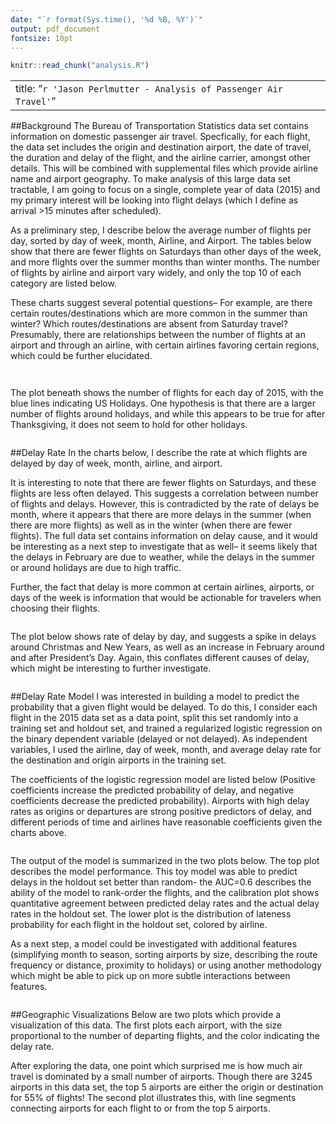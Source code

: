 ```yaml
---
date: "`r format(Sys.time(), '%d %B, %Y')`"
output: pdf_document
fontsize: 10pt
---
```



``` r
knitr::read_chunk("analysis.R")
```

---
title: "`r 'Jason Perlmutter - Analysis of Passenger Air Travel'`"
---

##Background
The Bureau of Transportation Statistics data set contains information on domestic passenger air travel. Specfically, for each flight, the data set includes the origin and destination airport, the date of travel, the duration and delay of the flight, and the airline carrier, amongst other details. This will be combined with supplemental files which provide airline name and airport geography. To make analysis of this large data set tractable, I am going to focus on a single, complete year of data (2015) and my primary interest will be looking into flight delays (which I define as arrival >15 minutes after scheduled).

As a preliminary step, I describe below the average number of flights per day, sorted by day of week, month, Airline, and Airport. The tables below show that there are fewer flights on Saturdays than other days of the week, and more flights over the summer months than winter months. The number of flights by airline and airport vary widely, and only the top 10 of each category are listed below.

These charts suggest several potential questions-- For example, are there certain routes/destinations which are more common in the summer than winter? Which routes/destinations are absent from Saturday travel? Presumably, there are relationships between the number of flights at an airport and through an airline, with certain airlines favoring certain regions, which could be further elucidated.

```r
```

```r
```

The plot beneath shows the number of flights for each day of 2015, with the blue lines indicating US Holidays. One hypothesis is that there are a larger number of flights around holidays, and while this appears to be true for after Thanksgiving, it does not seem to hold for other holidays.

```r
```

\newpage

##Delay Rate
In the charts below, I describe the rate at which flights are delayed by day of week, month, airline, and airport. 

It is interesting to note that there are fewer flights on Saturdays, and these flights are less often delayed. This suggests a correlation between number of flights and delays. However, this is contradicted by the rate of delays be month, where it appears that there are more delays in the summer (when there are more flights) as well as in the winter (when there are fewer flights). The full data set contains information on delay cause, and it would be interesting as a next step to investigate that as well-- it seems likely that the delays in February are due to weather, while the delays in the summer or around holidays are due to high traffic.

Further, the fact that delay is more common at certain airlines, airports, or days of the week is information that would be actionable for travelers when choosing their flights.

```r
```

The plot below shows rate of delay by day, and suggests a spike in delays around Christmas and New Years, as well as an increase in February around and after President's Day. Again, this conflates different causes of delay, which might be interesting to further investigate.

```r
```

\newpage

##Delay Rate Model
I was interested in building a model to predict the probability that a given flight would be delayed. To do this, I consider each flight in the 2015 data set as a data point, split this set randomly into a training set and holdout set, and trained a regularized logistic regression on the binary dependent variable (delayed or not delayed). As independent variables, I used the airline, day of week, month, and average delay rate for the destination and origin airports in the training set. 

The coefficients of the logistic regression model are listed below (Positive coefficients increase the predicted probability of delay, and negative coefficients decrease the predicted probability). Airports with high delay rates as origins or departures are strong positive predictors of delay, and different periods of time and airlines have reasonable coefficients given the charts above.

```r
```

The output of the model is summarized in the two plots below. The top plot describes the model performance. This toy model was able to predict delays in the holdout set better than random- the AUC=0.6 describes the ability of the model to rank-order the flights, and the calibration plot shows quantitative agreement between predicted delay rates and the actual delay rates in the holdout set. The lower plot is the distribution of lateness probability for each flight in the holdout set, colored by airline. 

As a next step, a model could be investigated with additional features (simplifying month to season, sorting airports by size, describing the route frequency or distance, proximity to holidays) or using another methodology which might be able to pick up on more subtle interactions between features.

```r
```

\newpage

##Geographic Visualizations
Below are two plots which provide a visualization of this data. The first plots each airport, with the size proportional to the number of departing flights, and the color indicating the delay rate. 

After exploring the data, one point which surprised me is how much air travel is dominated by a small number of airports. Though there are 3245 airports in this data set, the top 5 airports are either the origin or destination for 55% of flights! The second plot illustrates this, with line segments connecting airports for each flight to or from the top 5 airports.


```r
```


